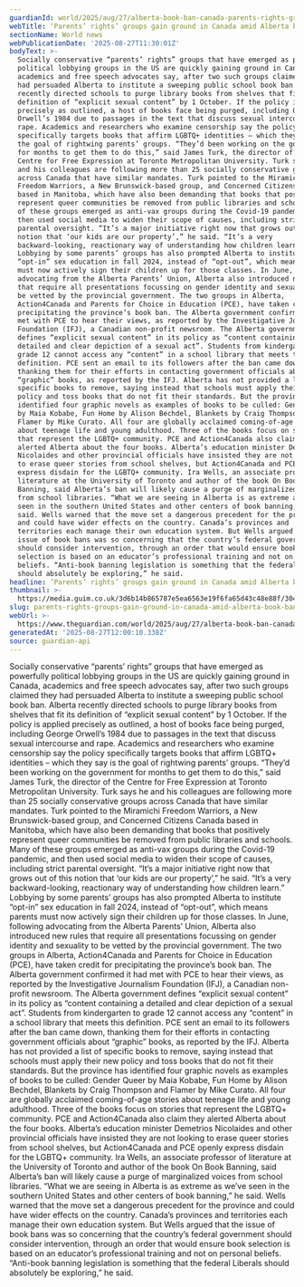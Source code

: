 ```yaml
---
guardianId: world/2025/aug/27/alberta-book-ban-canada-parents-rights-groups
webTitle: ‘Parents’ rights’ groups gain ground in Canada amid Alberta book ban
sectionName: World news
webPublicationDate: '2025-08-27T11:30:01Z'
bodyText: >-
  Socially conservative “parents’ rights” groups that have emerged as powerfully
  political lobbying groups in the US are quickly gaining ground in Canada,
  academics and free speech advocates say, after two such groups claimed they
  had persuaded Alberta to institute a sweeping public school book ban. Alberta
  recently directed schools to purge library books from shelves that fit its
  definition of “explicit sexual content” by 1 October. If the policy is applied
  precisely as outlined, a host of books face being purged, including George
  Orwell’s 1984 due to passages in the text that discuss sexual intercourse and
  rape. Academics and researchers who examine censorship say the policy
  specifically targets books that affirm LGBTQ+ identities – which they say is
  the goal of rightwing parents’ groups. “They’d been working on the government
  for months to get them to do this,” said James Turk, the director of the
  Centre for Free Expression at Toronto Metropolitan University. Turk says he
  and his colleagues are following more than 25 socially conservative groups
  across Canada that have similar mandates. Turk pointed to the Miramichi
  Freedom Warriors, a New Brunswick-based group, and Concerned Citizens Canada
  based in Manitoba, which have also been demanding that books that positively
  represent queer communities be removed from public libraries and schools. Many
  of these groups emerged as anti-vax groups during the Covid-19 pandemic, and
  then used social media to widen their scope of causes, including strict
  parental oversight. “It’s a major initiative right now that grows out of this
  notion that ‘our kids are our property’,” he said. “It’s a very
  backward-looking, reactionary way of understanding how children learn.”
  Lobbying by some parents’ groups has also prompted Alberta to institute
  “opt-in” sex education in fall 2024, instead of “opt-out”, which means parents
  must now actively sign their children up for those classes. In June, following
  advocating from the Alberta Parents’ Union, Alberta also introduced new rules
  that require all presentations focussing on gender identity and sexuality to
  be vetted by the provincial government. The two groups in Alberta,
  Action4Canada and Parents for Choice in Education (PCE), have taken credit for
  precipitating the province’s book ban. The Alberta government confirmed it had
  met with PCE to hear their views, as reported by the Investigative Journalism
  Foundation (IFJ), a Canadian non-profit newsroom. The Alberta government
  defines “explicit sexual content” in its policy as “content containing a
  detailed and clear depiction of a sexual act”. Students from kindergarten to
  grade 12 cannot access any “content” in a school library that meets this
  definition. PCE sent an email to its followers after the ban came down,
  thanking them for their efforts in contacting government officials about
  “graphic” books, as reported by the IFJ. Alberta has not provided a list of
  specific books to remove, saying instead that schools must apply their new
  policy and toss books that do not fit their standards. But the province has
  identified four graphic novels as examples of books to be culled: Gender Queer
  by Maia Kobabe, Fun Home by Alison Bechdel, Blankets by Craig Thompson and
  Flamer by Mike Curato. All four are globally acclaimed coming-of-age stories
  about teenage life and young adulthood. Three of the books focus on stories
  that represent the LGBTQ+ community. PCE and Action4Canada also claim they
  alerted Alberta about the four books. Alberta’s education minister Demetrios
  Nicolaides and other provincial officials have insisted they are not looking
  to erase queer stories from school shelves, but Action4Canada and PCE openly
  express disdain for the LGBTQ+ community. Ira Wells, an associate professor of
  literature at the University of Toronto and author of the book On Book
  Banning, said Alberta’s ban will likely cause a purge of marginalized voices
  from school libraries. “What we are seeing in Alberta is as extreme as we’ve
  seen in the southern United States and other centers of book banning,” he
  said. Wells warned that the move set a dangerous precedent for the province
  and could have wider effects on the country. Canada’s provinces and
  territories each manage their own education system. But Wells argued that the
  issue of book bans was so concerning that the country’s federal government
  should consider intervention, through an order that would ensure book
  selection is based on an educator’s professional training and not on personal
  beliefs. “Anti-book banning legislation is something that the federal Liberals
  should absolutely be exploring,” he said.
headline: ‘Parents’ rights’ groups gain ground in Canada amid Alberta book ban
thumbnail: >-
  https://media.guim.co.uk/3d6b14b865787e5ea6563e19f6fa65d43c48e88f/304_0_4618_3697/500.jpg
slug: parents-rights-groups-gain-ground-in-canada-amid-alberta-book-ban
webUrl: >-
  https://www.theguardian.com/world/2025/aug/27/alberta-book-ban-canada-parents-rights-groups
generatedAt: '2025-08-27T12:00:10.338Z'
source: guardian-api
---
```

Socially conservative “parents’ rights” groups that have emerged as powerfully political lobbying groups in the US are quickly gaining ground in Canada, academics and free speech advocates say, after two such groups claimed they had persuaded Alberta to institute a sweeping public school book ban. Alberta recently directed schools to purge library books from shelves that fit its definition of “explicit sexual content” by 1 October. If the policy is applied precisely as outlined, a host of books face being purged, including George Orwell’s 1984 due to passages in the text that discuss sexual intercourse and rape. Academics and researchers who examine censorship say the policy specifically targets books that affirm LGBTQ+ identities – which they say is the goal of rightwing parents’ groups. “They’d been working on the government for months to get them to do this,” said James Turk, the director of the Centre for Free Expression at Toronto Metropolitan University. Turk says he and his colleagues are following more than 25 socially conservative groups across Canada that have similar mandates. Turk pointed to the Miramichi Freedom Warriors, a New Brunswick-based group, and Concerned Citizens Canada based in Manitoba, which have also been demanding that books that positively represent queer communities be removed from public libraries and schools. Many of these groups emerged as anti-vax groups during the Covid-19 pandemic, and then used social media to widen their scope of causes, including strict parental oversight. “It’s a major initiative right now that grows out of this notion that ‘our kids are our property’,” he said. “It’s a very backward-looking, reactionary way of understanding how children learn.” Lobbying by some parents’ groups has also prompted Alberta to institute “opt-in” sex education in fall 2024, instead of “opt-out”, which means parents must now actively sign their children up for those classes. In June, following advocating from the Alberta Parents’ Union, Alberta also introduced new rules that require all presentations focussing on gender identity and sexuality to be vetted by the provincial government. The two groups in Alberta, Action4Canada and Parents for Choice in Education (PCE), have taken credit for precipitating the province’s book ban. The Alberta government confirmed it had met with PCE to hear their views, as reported by the Investigative Journalism Foundation (IFJ), a Canadian non-profit newsroom. The Alberta government defines “explicit sexual content” in its policy as “content containing a detailed and clear depiction of a sexual act”. Students from kindergarten to grade 12 cannot access any “content” in a school library that meets this definition. PCE sent an email to its followers after the ban came down, thanking them for their efforts in contacting government officials about “graphic” books, as reported by the IFJ. Alberta has not provided a list of specific books to remove, saying instead that schools must apply their new policy and toss books that do not fit their standards. But the province has identified four graphic novels as examples of books to be culled: Gender Queer by Maia Kobabe, Fun Home by Alison Bechdel, Blankets by Craig Thompson and Flamer by Mike Curato. All four are globally acclaimed coming-of-age stories about teenage life and young adulthood. Three of the books focus on stories that represent the LGBTQ+ community. PCE and Action4Canada also claim they alerted Alberta about the four books. Alberta’s education minister Demetrios Nicolaides and other provincial officials have insisted they are not looking to erase queer stories from school shelves, but Action4Canada and PCE openly express disdain for the LGBTQ+ community. Ira Wells, an associate professor of literature at the University of Toronto and author of the book On Book Banning, said Alberta’s ban will likely cause a purge of marginalized voices from school libraries. “What we are seeing in Alberta is as extreme as we’ve seen in the southern United States and other centers of book banning,” he said. Wells warned that the move set a dangerous precedent for the province and could have wider effects on the country. Canada’s provinces and territories each manage their own education system. But Wells argued that the issue of book bans was so concerning that the country’s federal government should consider intervention, through an order that would ensure book selection is based on an educator’s professional training and not on personal beliefs. “Anti-book banning legislation is something that the federal Liberals should absolutely be exploring,” he said.
